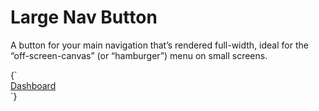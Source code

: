 
<Meta title="Objects/Button--nav-large" />

# Large Nav Button

A button for your main navigation that’s rendered full-width, ideal for the “off-screen-canvas” (or “hamburger”) menu on small screens.

<Canvas>
  <Story name="Button--nav">
    {`
      <div class="u-bg--black-80 u-padding-m">
        <a href="/" class="o-button o-button--nav-large">
          Dashboard
        </a>
      </div>
    `}
  </Story>
</Canvas>
